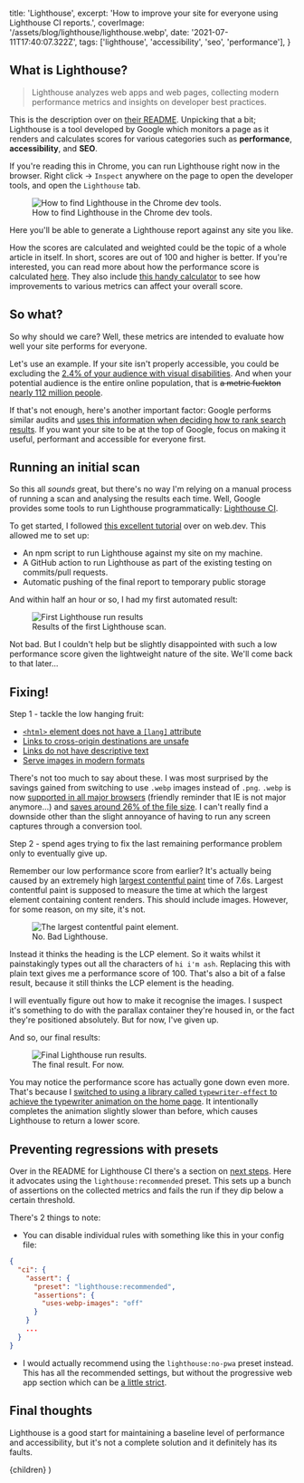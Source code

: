 
  title: 'Lighthouse',
  excerpt: 'How to improve your site for everyone using Lighthouse CI reports.',
  coverImage: '/assets/blog/lighthouse/lighthouse.webp',
  date: '2021-07-11T17:40:07.322Z',
  tags: ['lighthouse', 'accessibility', 'seo', 'performance'],
}

## What is Lighthouse?

> Lighthouse analyzes web apps and web pages, collecting modern performance metrics and insights on developer best practices.

This is the description over on [their README](https://github.com/GoogleChrome/lighthouse#readme). Unpicking that a bit; Lighthouse is a tool developed by Google which monitors a page as it renders and calculates scores for various categories such as **performance**, **accessibility**, and **SEO**.

If you're reading this in Chrome, you can run Lighthouse right now in the browser. Right click -> `Inspect` anywhere on the page to open the developer tools, and open the `Lighthouse` tab.

<figure>
  <img
    src='/assets/blog/lighthouse/chrome-dev-tools.webp'
    alt='How to find Lighthouse in the Chrome dev tools.'
  />
  <figcaption>How to find Lighthouse in the Chrome dev tools.</figcaption>
</figure>

Here you'll be able to generate a Lighthouse report against any site you like.

How the scores are calculated and weighted could be the topic of a whole article in itself. In short, scores are out of 100 and higher is better. If you're interested, you can read more about how the performance score is calculated [here](https://web.dev/performance-scoring/). They also include [this handy calculator](https://googlechrome.github.io/lighthouse/scorecalc/) to see how improvements to various metrics can affect your overall score.

## So what?

So why should we care? Well, these metrics are intended to evaluate how well your site performs for everyone.

Let's use an example. If your site isn't properly accessible, you could be excluding the [2.4% of your audience with visual disabilities](https://nfb.org/resources/blindness-statistics). And when your potential audience is the entire online population, that is <del>a metric fuckton</del> <ins>nearly 112 million people</ins>.

If that's not enough, here's another important factor: Google performs similar audits and [uses this information when deciding how to rank search results](https://www.google.com/intl/en_uk/search/howsearchworks/algorithms/). If you want your site to be at the top of Google, focus on making it useful, performant and accessible for everyone first.

## Running an initial scan

So this all _sounds_ great, but there's no way I'm relying on a manual process of running a scan and analysing the results each time. Well, Google provides some tools to run Lighthouse programmatically: [Lighthouse CI](https://github.com/GoogleChrome/lighthouse-ci).

To get started, I followed [this excellent tutorial](https://web.dev/lighthouse-ci/) over on web.dev. This allowed me to set up:

- An npm script to run Lighthouse against my site on my machine.
- A GitHub action to run Lighthouse as part of the existing testing on commits/pull requests.
- Automatic pushing of the final report to temporary public storage

And within half an hour or so, I had my first automated result:

<figure>
  <img
    src='/assets/blog/lighthouse/first-run.webp'
    alt='First Lighthouse run results'
  />
  <figcaption>Results of the first Lighthouse scan.</figcaption>
</figure>

Not bad. But I couldn't help but be slightly disappointed with such a low performance score given the lightweight nature of the site. We'll come back to that later...

## Fixing!

Step 1 - tackle the low hanging fruit:

- [`<html>` element does not have a `[lang]` attribute](https://web.dev/html-has-lang/)
- [Links to cross-origin destinations are unsafe](https://web.dev/external-anchors-use-rel-noopener/)
- [Links do not have descriptive text](https://web.dev/link-text/)
- [Serve images in modern formats](https://web.dev/uses-webp-images/)

There's not too much to say about these. I was most surprised by the savings gained from switching to use `.webp` images instead of `.png`. `.webp` is now [supported in all major browsers](https://caniuse.com/webp) (friendly reminder that IE is not major anymore...) and [saves around 26% of the file size](https://insanelab.com/blog/web-development/webp-web-design-vs-jpeg-gif-png/). I can't really find a downside other than the slight annoyance of having to run any screen captures through a conversion tool.

Step 2 - spend ages trying to fix the last remaining performance problem only to eventually give up.

Remember our low performance score from earlier? It's actually being caused by an extremely high [largest contentful paint](https://web.dev/lcp/) time of 7.6s. Largest contentful paint is supposed to measure the time at which the largest element containing content renders. This should include images. However, for some reason, on my site, it's not.

<figure>
  <img
    src='/assets/blog/lighthouse/largest-contentful-paint.webp'
    alt='The largest contentful paint element.'
  />
  <figcaption>No. Bad Lighthouse.</figcaption>
</figure>

Instead it thinks the heading is the LCP element. So it waits whilst it painstakingly types out all the characters of `hi i'm ash`. Replacing this with plain text gives me a performance score of 100. That's also a bit of a false result, because it still thinks the LCP element is the heading.

I will eventually figure out how to make it recognise the images. I suspect it's something to do with the parallax container they're housed in, or the fact they're positioned absolutely. But for now, I've given up.

And so, our final results:

<figure>
  <img
    src='/assets/blog/lighthouse/final-results.webp'
    alt='Final Lighthouse run results.'
  />
  <figcaption>The final result. For now.</figcaption>
</figure>

You may notice the performance score has actually gone down even more. That's because I [switched to using a library called `typewriter-effect` to achieve the typewriter animation on the home page](https://github.com/ashharrison90/ashharrison90.github.io/commit/3d6b0b7b44f652fb25f7b7c772d55ddf1f52a359). It intentionally completes the animation slightly slower than before, which causes Lighthouse to return a lower score.

## Preventing regressions with presets

Over in the README for Lighthouse CI there's a section on [next steps](https://github.com/GoogleChrome/lighthouse-ci/blob/main/docs/configuration.md#next-level). Here it advocates using the `lighthouse:recommended` preset. This sets up a bunch of assertions on the collected metrics and fails the run if they dip below a certain threshold.

There's 2 things to note:

- You can disable individual rules with something like this in your config file:

```json
{
  "ci": {
    "assert": {
      "preset": "lighthouse:recommended",
      "assertions": {
        "uses-webp-images": "off"
      }
    }
    ...
  }
}
```

- I would actually recommend using the `lighthouse:no-pwa` preset instead. This has all the recommended settings, but without the progressive web app section which can be [a little strict](https://github.com/GoogleChrome/lighthouse-ci/issues/51).

## Final thoughts

Lighthouse is a good start for maintaining a baseline level of performance and accessibility, but it's not a complete solution and it definitely has its faults.

  <PostLayout metadata={metadata}>{children}</PostLayout>
)

